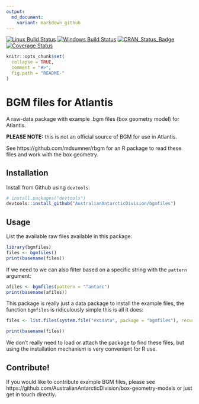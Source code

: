 ```yaml
---
output:
  md_document:
    variant: markdown_github
---
```


[![Linux Build Status](https://travis-ci.org/AustralianAntarcticDivision/bgmfiles.svg?branch=master)](https://travis-ci.org/AustralianAntarcticDivision/bgmfiles)
[![Windows Build Status](https://ci.appveyor.com/api/projects/status/github/AustralianAntarcticDivision/bgmfiles?branch=master&svg=true)](https://ci.appveyor.com/project/AustralianAntarcticDivision/bgmfiles)
[![CRAN_Status_Badge](http://www.r-pkg.org/badges/version/bgmfiles)](https://cran.r-project.org/package=bgmfiles)
[![Coverage Status](https://img.shields.io/codecov/c/github/AustralianAntarcticDivision/bgmfiles/master.svg)](https://codecov.io/github/AustralianAntarcticDivision/bgmfiles?branch=master)

<!-- README.md is generated from README.Rmd. Please edit that file -->

```r
knitr::opts_chunk$set(
  collapse = TRUE,
  comment = "#>",
  fig.path = "README-"
)
```

# BGM files for Atlantis

A raw-data package with example .bgm files (box geometry model) for Atlantis. 

**PLEASE NOTE:** this is not an official source of BGM for use in Atlantis. 

See https://github.com/mdsumner/rbgm for an R package to read these files and work with the box geometry. 

## Installation

Install from Github using `devtools`. 

```r
# install.packages("devtools")
devtools::install_github("AustralianAntarcticDivision/bgmfiles")
```

## Usage 

List the available raw files available in this package. 

```r
library(bgmfiles)
files <- bgmfiles()
print(basename(files))
```

If we need to we can also filter based on a specific string with the `pattern` argument: 

```r
afiles <- bgmfiles(pattern = "^antarc")
print(basename(afiles))

```
This package is really just a data package to install the example files, the function `bgmfiles` is ridiculously simple this is all it does: 

```r
files <- list.files(system.file("extdata", package = "bgmfiles"), recursive = TRUE, full.names = TRUE)

print(basename(files))

```

We don't really need to load or attach the package to find these files, but using the installation mechanism is very convenient for R use.  


## Contribute!

If you would like to contribute example BGM files, please see https://github.com/AustralianAntarcticDivision/box-geometry-models or just get in touch directly. 



